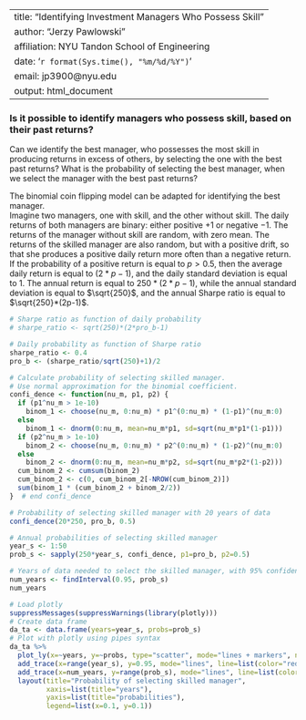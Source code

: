 <SCRIPT SRC='https://cdn.mathjax.org/mathjax/latest/MathJax.js?config=TeX-AMS-MML_HTMLorMML'></SCRIPT>
<SCRIPT>MathJax.Hub.Config({ tex2jax: {inlineMath: [['$','$'], ['\\(','\\)']]}})</SCRIPT>

---
title: "Identifying Investment Managers Who Possess Skill"
author: "Jerzy Pawlowski"
affiliation: NYU Tandon School of Engineering
date: '`r format(Sys.time(), "%m/%d/%Y")`'
email: jp3900@nyu.edu
output: html_document
---

### Is it possible to identify managers who possess skill, based on their past returns?

Can we identify the best manager, who possesses the most skill in producing returns in excess of others, by selecting the one with the best past returns?  What is the probability of selecting the best manager, when we select the manager with the best past returns?  

The binomial coin flipping model can be adapted for identifying the best manager.  
Imagine two managers, one with skill, and the other without skill.
The daily returns of both managers are binary: either positive $+1$ or negative $-1$.
The returns of the manager without skill are random, with zero mean.
The returns of the skilled manager are also random, but with a positive drift, so that she produces a positive daily return more often than a negative return.
If the probability of a positive return is equal to $p > 0.5$, then the average daily return is equal to $(2*p-1)$, and the daily standard deviation is equal to $1$.
The annual return is equal to $250*(2*p-1)$, while the annual standard deviation is equal to $\sqrt{250}$, and the annual Sharpe ratio is equal to $\sqrt{250}*(2p-1)$.


```r
# Sharpe ratio as function of daily probability
# sharpe_ratio <- sqrt(250)*(2*pro_b-1)

# Daily probability as function of Sharpe ratio
sharpe_ratio <- 0.4
pro_b <- (sharpe_ratio/sqrt(250)+1)/2

# Calculate probability of selecting skilled manager.
# Use normal approximation for the binomial coefficient.
confi_dence <- function(nu_m, p1, p2) {
  if (p1^nu_m > 1e-10)
    binom_1 <- choose(nu_m, 0:nu_m) * p1^(0:nu_m) * (1-p1)^(nu_m:0)
  else
    binom_1 <- dnorm(0:nu_m, mean=nu_m*p1, sd=sqrt(nu_m*p1*(1-p1)))
  if (p2^nu_m > 1e-10)
    binom_2 <- choose(nu_m, 0:nu_m) * p2^(0:nu_m) * (1-p2)^(nu_m:0)
  else
    binom_2 <- dnorm(0:nu_m, mean=nu_m*p2, sd=sqrt(nu_m*p2*(1-p2)))
  cum_binom_2 <- cumsum(binom_2)
  cum_binom_2 <- c(0, cum_binom_2[-NROW(cum_binom_2)])
  sum(binom_1 * (cum_binom_2 + binom_2/2))
}  # end confi_dence

# Probability of selecting skilled manager with 20 years of data
confi_dence(20*250, pro_b, 0.5)

# Annual probabilities of selecting skilled manager
year_s <- 1:50
prob_s <- sapply(250*year_s, confi_dence, p1=pro_b, p2=0.5)

# Years of data needed to select the skilled manager, with 95% confidence
num_years <- findInterval(0.95, prob_s)
num_years

# Load plotly
suppressMessages(suppressWarnings(library(plotly)))
# Create data frame
da_ta <- data.frame(years=year_s, probs=prob_s)
# Plot with plotly using pipes syntax
da_ta %>% 
  plot_ly(x=~years, y=~probs, type="scatter", mode="lines + markers", name="probability") %>% 
  add_trace(x=range(year_s), y=0.95, mode="lines", line=list(color="red"), name="95% confidence") %>% 
  add_trace(x=num_years, y=range(prob_s), mode="lines", line=list(color="green"), name=paste(num_years, "years")) %>% 
  layout(title="Probability of selecting skilled manager", 
         xaxis=list(title="years"),
         yaxis=list(title="probabilities"),
         legend=list(x=0.1, y=0.1))
```


